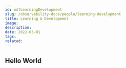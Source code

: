 ---
id: odtLearningDevelopment
slug: /observability-docs/people/learning-development
title: Learning & Development
image:
description:
date: 2022-03-01
tags:
related:
---

## Hello World
